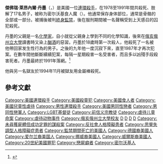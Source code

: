 {{Infobox criminal
| name        = 傑佛瑞·丹墨
| image       = Jeffrey Dahmer HS Yearbook.jpg
| birth_name  = Jeffrey Lionel Dahmer
| alias       = 密爾沃基怪物（The Milwaukee Monster）<br/>密爾沃基食人魔（The Milwaukee Cannibal）
| birth_date  = {{Birth date|1960|5|21}}
| birth_place = [[美國|美國]][[威斯康辛州|威斯康辛州]][[密爾沃基|密爾沃基]]
| death_date  = {{Death date and age|1994|11|28|1960|5|21}}
| death_place = [[美國|美國]]威斯康辛州{{link-en|波蒂奇 (威斯康辛州)|Portage, Wisconsin|波蒂奇}}
| cause       = 謀殺（[[頭部外傷|頭部外傷]]）
| victims     = 17
| height      = {{convert|6|ft|0|in|m|2|abbr=on}}
| weight      = {{convert|180|lbs|kg|abbr=on}}
| country     = {{USA}}
| states      = [[俄亥俄州|俄亥俄州]]，[[威斯康辛州|威斯康辛州]]
| beginyear   = 1978年6月18日
| endyear     = 1991年7月19日
| apprehended = 1991年7月22日
| conviction  = {{Unbulleted list|[[性侵犯|性侵犯]]|[[強姦|強姦]]|[[露械|露械]]|[[謀殺|謀殺]]}}
| sentence    = [[終身監禁|終身監禁]]（15次終身刑期）
| imprisoned  = {{link-en|哥倫比亞懲教所|Columbia Correctional Institution}}
}}
'''傑佛瑞·萊昂內爾·丹墨'''（{{lang-en|Jeffrey Lionel Dahmer}}，{{bd|1960年|5月21日|1994年|11月28日|}}）是美國一位[[連環殺手|連環殺手]]，在1978至1991年間共殺死、肢解了17名男子，被称为密尔沃基食人魔（{{lang-en|Milwaukee Cannibal}}）。他通常保存身体部位，通常是骨骼的全部或一部分。被捕後被判[[終身監禁|終身監禁]]，後在服刑期間被一名聲稱受到上天感召的囚犯殺死。

丹墨的父親是一名[[化學家|化學家]]，自小就從父親身上學到不同的化學知識，後來在[[俄亥俄州立大學|俄亥俄州立大學]]讀書時又染上[[酗酒|酗酒]]的惡習。丹墨於18歲時第一次殺人，他殺死了一名被他帶回家发生性行為的男子。之後的九年他一度沉寂下來，直至1987年才再次犯案。在數年間他斷斷續續犯案，每隔一星期殺害一名受害者，而且多以凶殘手段殺害死者。丹墨最終於1991年落網。<ref>{{Cite web |url=https://www.biography.com/crime-figure/jeffrey-dahmer |title=存档副本 |accessdate=2019-10-15 |archive-date=2020-12-07 |archive-url=https://web.archive.org/web/20201207151630/https://www.biography.com/crime-figure/jeffrey-dahmer |dead-url=no }}</ref>

他與另一名獄友{{Link-en|傑西·安德森|Jesse Anderson}}於1994年11月被獄友{{Link-en|克里斯多福·斯卡弗|Christopher Scarver}}用金屬棒殺死。

== 參考文獻 ==
{{reflist}}

{{Authority control}}
{{DEFAULTSORT:Dahmer, Jeffrey}}
[[Category:美國連環殺手|Category:美國連環殺手]]
[[Category:美國殺童犯|Category:美國殺童犯]]
[[Category:美國食人者|Category:美國食人者]]
[[Category:美國兒童性虐待|Category:美國兒童性虐待]]
[[Category:男性連環殺手|Category:男性連環殺手]]
[[Category:美國男同性戀者|Category:美國男同性戀者]]
[[Category:男同性戀軍人|Category:男同性戀軍人]]
[[Category:LGBT基督徒|Category:LGBT基督徒]]
[[Category:前信义宗教徒|Category:前信义宗教徒]]
[[Category:虐待儿童命案|Category:虐待儿童命案]]
[[Category:虐待动物事件|Category:虐待动物事件]]
[[Category:俄亥俄州立大學校友|Category:俄亥俄州立大學校友]]
[[Category:被判謀殺罪的美國人|D]]
[[Category:被判無期徒刑的美國囚犯|D]]
[[Category:在威斯康辛州被判無期徒刑的囚犯|D]]
[[Category:在威斯康辛州被判謀殺罪的人|D]]
[[Category:未尋獲屍體但成功定罪的謀殺案|Category:未尋獲屍體但成功定罪的謀殺案]]
[[Category:反社會人格障礙患者|Category:反社會人格障礙患者]]
[[Category:思覺失調型人格障礙症患者|Category:思覺失調型人格障礙症患者]]
[[Category:監禁期間死亡的美國人|Category:監禁期間死亡的美國人]]
[[Category:德國裔美國人|Category:德國裔美國人]]
[[Category:爱尔兰裔美国人|Category:爱尔兰裔美国人]]
[[Category:挪威裔美國人|Category:挪威裔美國人]]
[[Category:威爾斯裔美國人|Category:威爾斯裔美國人]]
[[Category:20世紀美國罪犯|Category:20世紀美國罪犯]]
[[Category:戀屍癖者|Category:戀屍癖者]]
[[Category:密尔沃基人|Category:密尔沃基人]]